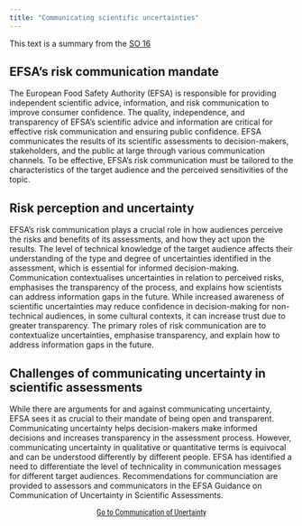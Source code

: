 ```yaml
---
title: "Communicating scientific uncertainties"
---
```


This text is a summary from the [SO 16](https://doi.org/10.2903/j.efsa.2018.5122#efs25122-sec-0108-title)

## EFSA’s risk communication mandate

The European Food Safety Authority (EFSA) is responsible for providing independent scientific advice, information, and risk communication to improve consumer confidence. The quality, independence, and transparency of EFSA's scientific advice and information are critical for effective risk communication and ensuring public confidence. EFSA communicates the results of its scientific assessments to decision-makers, stakeholders, and the public at large through various communication channels. To be effective, EFSA's risk communication must be tailored to the characteristics of the target audience and the perceived sensitivities of the topic.

## Risk perception and uncertainty

EFSA's risk communication plays a crucial role in how audiences perceive the risks and benefits of its assessments, and how they act upon the results. The level of technical knowledge of the target audience affects their understanding of the type and degree of uncertainties identified in the assessment, which is essential for informed decision-making. Communication contextualises uncertainties in relation to perceived risks, emphasises the transparency of the process, and explains how scientists can address information gaps in the future. While increased awareness of scientific uncertainties may reduce confidence in decision-making for non-technical audiences, in some cultural contexts, it can increase trust due to greater transparency. The primary roles of risk communication are to contextualize uncertainties, emphasise transparency, and explain how to address information gaps in the future.

## Challenges of communicating uncertainty in scientific assessments

While there are arguments for and against communicating uncertainty, EFSA sees it as crucial to their mandate of being open and transparent. Communicating uncertainty helps decision-makers make informed decisions and increases transparency in the assessment process. However, communicating uncertainty in qualitative or quantitative terms is equivocal and can be understood differently by different people. EFSA has identified a need to differentiate the level of technicality in communication messages for different target audiences. Recommendations for communciation are provided to assessors and communicators in the EFSA Guidance on Communication of Uncertainty in Scientific Assessments. 

::: {#start-btn style="font-family: 'Roboto Condensed', Roboto, sans-serif; text-align: center;"}

[Go to Communication of Unertainty](../uncertainty-communication.qmd){.btn .btn-secondary .btn role="button"}
:::

